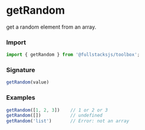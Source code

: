 # getRandom

get a random element from an array.

### Import
```typescript copy
import { getRandom } from '@fullstacksjs/toolbox';
```

### Signature
```typescript copy
getRandom(value)
```

### Examples
```typescript copy
getRandom([1, 2, 3])    // 1 or 2 or 3
getRandom([])           // undefined
getRandom('list')       // Error: not an array
```
